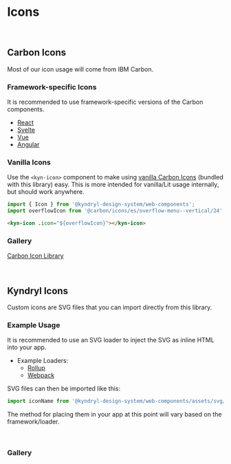 

<Meta title="Guidelines/Icons" />

# Icons

<br />

## Carbon Icons

Most of our icon usage will come from IBM Carbon.

### Framework-specific Icons

It is recommended to use framework-specific versions of the Carbon components.

- [React](https://github.com/carbon-design-system/carbon/tree/main/packages/icons-react)
- [Svelte](https://github.com/carbon-design-system/carbon-icons-svelte)
- [Vue](https://github.com/carbon-design-system/carbon/tree/main/packages/icons-vue)
- [Angular](https://github.com/carbon-design-system/carbon-icons-angular)

### Vanilla Icons

Use the `<kyn-icon>` component to make using [vanilla Carbon Icons](https://github.com/carbon-design-system/carbon/tree/main/packages/icons) (bundled with this library) easy. This is more intended for vanilla/Lit usage internally, but should work anywhere.

```js
import { Icon } from '@kyndryl-design-system/web-components';
import overflowIcon from '@carbon/icons/es/overflow-menu--vertical/24';
```

```html
<kyn-icon .icon="${overflowIcon}"></kyn-icon>
```

### Gallery

[Carbon Icon Library](https://carbondesignsystem.com/guidelines/icons/library/)

<br />

## Kyndryl Icons

Custom icons are SVG files that you can import directly from this library.

### Example Usage

It is recommended to use an SVG loader to inject the SVG as inline HTML into your app.

- Example Loaders:
  - [Rollup](https://www.npmjs.com/package/rollup-plugin-svg)
  - [Webpack](https://www.npmjs.com/package/svg-inline-loader)

SVG files can then be imported like this:

```js
import iconName from '@kyndryl-design-system/web-components/assets/svg/<filename>.svg';
```

The method for placing them in your app at this point will vary based on the framework/loader.

<br />

### Gallery

<br />

<IconGallery>
  <IconItem name="logout">
    <span dangerouslySetInnerHTML={stringToReactHtml(logoutIcon)}></span>
  </IconItem>
</IconGallery>
